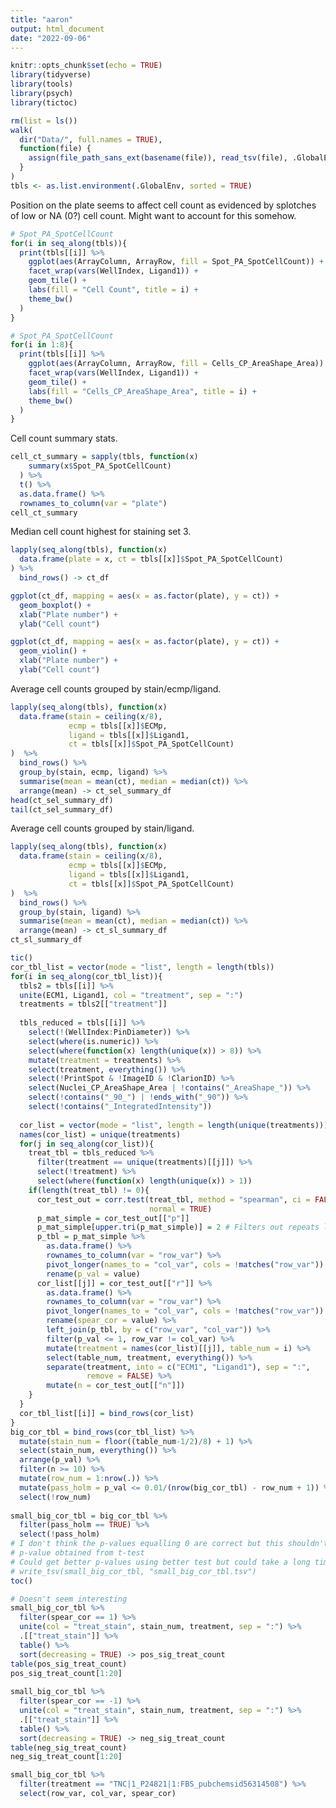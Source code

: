 ```yaml
---
title: "aaron"
output: html_document
date: "2022-09-06"
---
```


```r
knitr::opts_chunk$set(echo = TRUE)
library(tidyverse)
library(tools)
library(psych)
library(tictoc)
```

```r
rm(list = ls())
walk(
  dir("Data/", full.names = TRUE),
  function(file) {
    assign(file_path_sans_ext(basename(file)), read_tsv(file), .GlobalEnv)
  }
)
tbls <- as.list.environment(.GlobalEnv, sorted = TRUE)
```

Position on the plate seems to affect cell count as evidenced by splotches of low or NA (0?) cell count. Might want to account for this somehow.

```r
# Spot_PA_SpotCellCount
for(i in seq_along(tbls)){
  print(tbls[[i]] %>%
    ggplot(aes(ArrayColumn, ArrayRow, fill = Spot_PA_SpotCellCount)) +
    facet_wrap(vars(WellIndex, Ligand1)) +
    geom_tile() +
    labs(fill = "Cell Count", title = i) +
    theme_bw()
  )
}
```

```r
# Spot_PA_SpotCellCount
for(i in 1:8){
  print(tbls[[i]] %>%
    ggplot(aes(ArrayColumn, ArrayRow, fill = Cells_CP_AreaShape_Area)) +
    facet_wrap(vars(WellIndex, Ligand1)) +
    geom_tile() +
    labs(fill = "Cells_CP_AreaShape_Area", title = i) +
    theme_bw()
  )
}
```

Cell count summary stats.

```r
cell_ct_summary = sapply(tbls, function(x) 
    summary(x$Spot_PA_SpotCellCount)
  ) %>%
  t() %>%
  as.data.frame() %>%
  rownames_to_column(var = "plate")
cell_ct_summary
```

Median cell count highest for staining set 3. 

```r
lapply(seq_along(tbls), function(x)
  data.frame(plate = x, ct = tbls[[x]]$Spot_PA_SpotCellCount)
) %>%
  bind_rows() -> ct_df

ggplot(ct_df, mapping = aes(x = as.factor(plate), y = ct)) + 
  geom_boxplot() + 
  xlab("Plate number") + 
  ylab("Cell count")

ggplot(ct_df, mapping = aes(x = as.factor(plate), y = ct)) + 
  geom_violin() + 
  xlab("Plate number") + 
  ylab("Cell count")
```

Average cell counts grouped by stain/ecmp/ligand.

```r
lapply(seq_along(tbls), function(x)
  data.frame(stain = ceiling(x/8),
             ecmp = tbls[[x]]$ECMp,
             ligand = tbls[[x]]$Ligand1,
             ct = tbls[[x]]$Spot_PA_SpotCellCount)
)  %>%
  bind_rows() %>%
  group_by(stain, ecmp, ligand) %>%
  summarise(mean = mean(ct), median = median(ct)) %>%
  arrange(mean) -> ct_sel_summary_df
head(ct_sel_summary_df)
tail(ct_sel_summary_df)
```

Average cell counts grouped by stain/ligand.

```r
lapply(seq_along(tbls), function(x)
  data.frame(stain = ceiling(x/8),
             ecmp = tbls[[x]]$ECMp,
             ligand = tbls[[x]]$Ligand1,
             ct = tbls[[x]]$Spot_PA_SpotCellCount)
)  %>%
  bind_rows() %>%
  group_by(stain, ligand) %>%
  summarise(mean = mean(ct), median = median(ct)) %>%
  arrange(mean) -> ct_sl_summary_df
ct_sl_summary_df
```

```r
tic()
cor_tbl_list = vector(mode = "list", length = length(tbls))
for(i in seq_along(cor_tbl_list)){
  tbls2 = tbls[[i]] %>%
  unite(ECM1, Ligand1, col = "treatment", sep = ":")
  treatments = tbls2[["treatment"]]
  
  tbls_reduced = tbls[[i]] %>%
    select(!(WellIndex:PinDiameter)) %>%
    select(where(is.numeric)) %>%
    select(where(function(x) length(unique(x)) > 8)) %>%
    mutate(treatment = treatments) %>%
    select(treatment, everything()) %>%
    select(!PrintSpot & !ImageID & !ClarionID) %>%
    select(Nuclei_CP_AreaShape_Area | !contains("_AreaShape_")) %>%
    select(!contains("_90_") | !ends_with("_90")) %>%
    select(!contains("_IntegratedIntensity"))
    
  cor_list = vector(mode = "list", length = length(unique(treatments)))
  names(cor_list) = unique(treatments)
  for(j in seq_along(cor_list)){
    treat_tbl = tbls_reduced %>% 
      filter(treatment == unique(treatments)[[j]]) %>%
      select(!treatment) %>%
      select(where(function(x) length(unique(x)) > 1))
    if(length(treat_tbl) != 0){
      cor_test_out = corr.test(treat_tbl, method = "spearman", ci = FALSE,
                               normal = TRUE)
      p_mat_simple = cor_test_out[["p"]]
      p_mat_simple[upper.tri(p_mat_simple)] = 2 # Filters out repeats later
      p_tbl = p_mat_simple %>%
        as.data.frame() %>%
        rownames_to_column(var = "row_var") %>%
        pivot_longer(names_to = "col_var", cols = !matches("row_var")) %>%
        rename(p_val = value)
      cor_list[[j]] = cor_test_out[["r"]] %>%
        as.data.frame() %>%
        rownames_to_column(var = "row_var") %>%
        pivot_longer(names_to = "col_var", cols = !matches("row_var")) %>%
        rename(spear_cor = value) %>%
        left_join(p_tbl, by = c("row_var", "col_var")) %>%
        filter(p_val <= 1, row_var != col_var) %>%
        mutate(treatment = names(cor_list)[[j]], table_num = i) %>%
        select(table_num, treatment, everything()) %>%
        separate(treatment, into = c("ECM1", "Ligand1"), sep = ":", 
                 remove = FALSE) %>%
        mutate(n = cor_test_out[["n"]])
    }
  }
  cor_tbl_list[[i]] = bind_rows(cor_list)
}
big_cor_tbl = bind_rows(cor_tbl_list) %>%
  mutate(stain_num = floor((table_num-1/2)/8) + 1) %>%
  select(stain_num, everything()) %>%
  arrange(p_val) %>%
  filter(n >= 10) %>%
  mutate(row_num = 1:nrow(.)) %>%
  mutate(pass_holm = p_val <= 0.01/(nrow(big_cor_tbl) - row_num + 1)) %>%
  select(!row_num)
  
small_big_cor_tbl = big_cor_tbl %>%
  filter(pass_holm == TRUE) %>%
  select(!pass_holm)
# I don't think the p-values equalling 0 are correct but this shouldn't matter
# p-value obtained from t-test
# Could get better p-values using better test but could take a long time
# write_tsv(small_big_cor_tbl, "small_big_cor_tbl.tsv")  
toc()
```


```r
# Doesn't seem interesting
small_big_cor_tbl %>% 
  filter(spear_cor == 1) %>% 
  unite(col = "treat_stain", stain_num, treatment, sep = ":") %>%
  .[["treat_stain"]] %>% 
  table() %>% 
  sort(decreasing = TRUE) -> pos_sig_treat_count
table(pos_sig_treat_count)
pos_sig_treat_count[1:20]
  
small_big_cor_tbl %>% 
  filter(spear_cor == -1) %>% 
  unite(col = "treat_stain", stain_num, treatment, sep = ":") %>%
  .[["treat_stain"]] %>% 
  table() %>% 
  sort(decreasing = TRUE) -> neg_sig_treat_count
table(neg_sig_treat_count)
neg_sig_treat_count[1:20]
```

```r
small_big_cor_tbl %>%
  filter(treatment == "TNC|1_P24821|1:FBS_pubchemsid56314508") %>%
  select(row_var, col_var, spear_cor)
```





